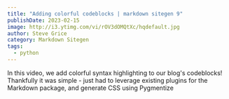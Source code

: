 ```yaml
---
title: "Adding colorful codeblocks | markdown sitegen 9"
publishDate: 2023-02-15
image: http://i3.ytimg.com/vi/rOV3dOMQtXc/hqdefault.jpg
author: Steve Grice
category: Markdown Sitegen
tags:
  - python
---
```


In this video, we add colorful syntax highlighting to our blog's codeblocks! Thankfully it was simple - just had to leverage existing plugins for the Markdown package, and generate CSS using Pygmentize


<BlogYoutubeVideo videoId="rOV3dOMQtXc" />
